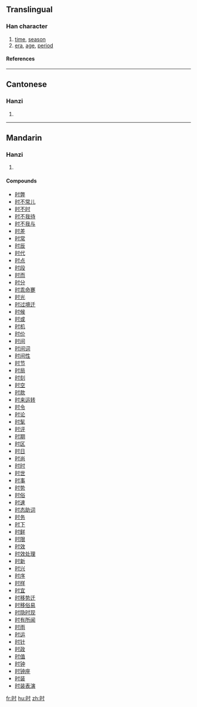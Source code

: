 {{see|時}}

==Translingual==
{{Han stroke|[[Image:时-order.gif]]}}
===Han character===
{{Han char|rn=72|rad=日|as=03|sn=7|four=|canj=日木戈 (ADI)}}
# [[time]], [[season]]
# [[era]], [[age]], [[period]]
====References====
{{Han ref|kx=0490.221|dkj=13772|dj=0851.220|hdz=21487.020|uh=65F6|ud=26102}}

----

==Cantonese==
===Hanzi===
{{yue-hanzi|jyut=|y=si4}}
# {{defn|Cantonese}}

----
==Mandarin==
===Hanzi===
{{cmn-hanzi|tra=時|pin=[[shí]] ([[shi2]])|wg=shih<sup>2</sup>}}
# {{defn|Mandarin}}

====Compounds====
*[[时弊]]
*[[时不常儿]]
*[[时不时]]
*[[时不我待]]
*[[时不我与]]
*[[时差]]
*[[时常]]
*[[时辰]]
*[[时代]]
*[[时点]]
*[[时段]]
*[[时而]]
*[[时分]]
*[[时乖命蹇]]
*[[时光]]
*[[时过境迁]]
*[[时候]]
*[[时或]]
*[[时机]]
*[[时价]]
*[[时间]]
*[[时间词]]
*[[时间性]]
*[[时节]]
*[[时局]]
*[[时刻]]
*[[时空]]
*[[时款]]
*[[时来运转]]
*[[时令]]
*[[时论]]
*[[时髦]]
*[[时评]]
*[[时期]]
*[[时区]]
*[[时日]]
*[[时尚]]
*[[时时]]
*[[时世]]
*[[时事]]
*[[时势]]
*[[时俗]]
*[[时速]]
*[[时态助词]]
*[[时务]]
*[[时下]]
*[[时鲜]]
*[[时限]]
*[[时效]]
*[[时效处理]]
*[[时新]]
*[[时兴]]
*[[时序]]
*[[时样]]
*[[时宜]]
*[[时移势迁]]
*[[时移俗易]]
*[[时隐时现]]
*[[时有所闻]]
*[[时雨]]
*[[时运]]
*[[时针]]
*[[时政]]
*[[时值]]
*[[时钟]]
*[[时钟座]]
*[[时装]]
*[[时装表演]]

[[fr:时]]
[[hu:时]]
[[zh:时]]